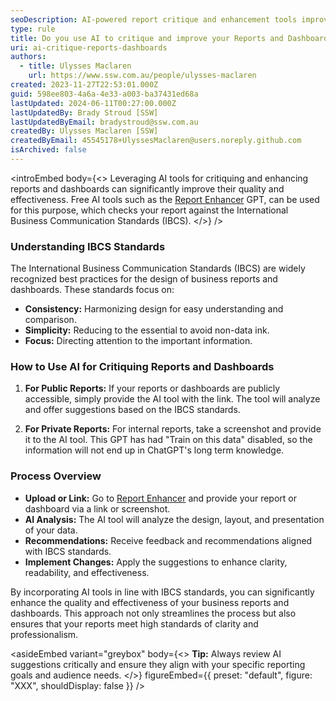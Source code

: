 ```yaml
---
seoDescription: AI-powered report critique and enhancement tools improve report quality and effectiveness by aligning with International Business Communication Standards
type: rule
title: Do you use AI to critique and improve your Reports and Dashboards?
uri: ai-critique-reports-dashboards
authors:
  - title: Ulysses Maclaren
    url: https://www.ssw.com.au/people/ulysses-maclaren
created: 2023-11-27T22:53:01.000Z
guid: 598ee803-4a6a-4e33-a003-ba37431ed68a
lastUpdated: 2024-06-11T00:27:00.000Z
lastUpdatedBy: Brady Stroud [SSW]
lastUpdatedByEmail: bradystroud@ssw.com.au
createdBy: Ulysses Maclaren [SSW]
createdByEmail: 45545178+UlyssesMaclaren@users.noreply.github.com
isArchived: false
---
```


<introEmbed
  body={<>
Leveraging AI tools for critiquing and enhancing reports and dashboards can significantly improve their quality and effectiveness. Free AI tools such as the [Report Enhancer](https://chat.openai.com/g/g-nl3yYvd1D-report-enhancer) GPT, can be used for this purpose, which checks your report against the International Business Communication Standards (IBCS).
  </>}
/>
### Understanding IBCS Standards

The International Business Communication Standards (IBCS) are widely recognized best practices for the design of business reports and dashboards. These standards focus on:

* **Consistency:** Harmonizing design for easy understanding and comparison.
* **Simplicity:** Reducing to the essential to avoid non-data ink.
* **Focus:** Directing attention to the important information.

### How to Use AI for Critiquing Reports and Dashboards

1. **For Public Reports:** If your reports or dashboards are publicly accessible, simply provide the AI tool with the link. The tool will analyze and offer suggestions based on the IBCS standards.

2. **For Private Reports:** For internal reports, take a screenshot and provide it to the AI tool. This GPT has had "Train on this data" disabled, so the information will not end up in ChatGPT's long term knowledge.

### Process Overview

* **Upload or Link:** Go to [Report Enhancer](https://chat.openai.com/g/g-nl3yYvd1D-report-enhancer) and provide your report or dashboard via a link or screenshot.
* **AI Analysis:** The AI tool will analyze the design, layout, and presentation of your data.
* **Recommendations:** Receive feedback and recommendations aligned with IBCS standards.
* **Implement Changes:** Apply the suggestions to enhance clarity, readability, and effectiveness.

By incorporating AI tools in line with IBCS standards, you can significantly enhance the quality and effectiveness of your business reports and dashboards. This approach not only streamlines the process but also ensures that your reports meet high standards of clarity and professionalism.

<asideEmbed
  variant="greybox"
  body={<>
    **Tip:** Always review AI suggestions critically and ensure they align with your specific reporting goals and audience needs.
  </>}
  figureEmbed={{
    preset: "default",
    figure: "XXX",
    shouldDisplay: false
  }}
/>
